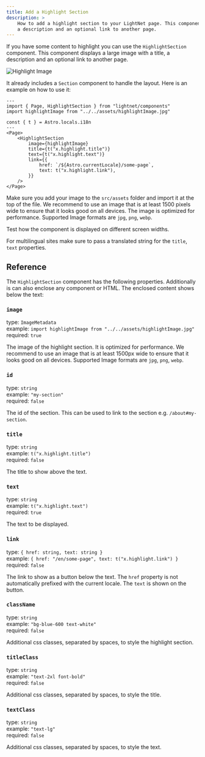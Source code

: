 ```yaml
---
title: Add a Highlight Section
description: >
    How to add a highlight section to your LightNet page. This component displays a large image with a title, 
    a description and an optional link to another page.
---
```



If you have some content to highlight you can use the `HighlightSection` component. This component displays a large 
image with a title, a description and an optional link to another page. 

![Highlight Image](./images/highlight.webp)

It already includes a `Section` component to handle the layout. Here is an example on how to use it:

```astro
---
import { Page, HighlightSection } from "lightnet/components"
import highlightImage from "../../assets/highlightImage.jpg"

const { t } = Astro.locals.i18n
---
<Page>
    <HighlightSection
        image={highlightImage}
        title={t("x.highlight.title")}
        text={t("x.highlight.text")}
        link={{
            href: `/${Astro.currentLocale}/some-page`,
            text: t("x.highlight.link"),
        }}
    />
</Page>
```

Make sure you add your image to the `src/assets` folder and import it at the top of the file. 
We recommend to use an image that is at least 1500 pixels wide to ensure that it looks good on all devices. The 
image is optimized for performance. Supported Image formats are `jpg`, `png`, `webp`.

<Aside type="caution">
Test how the component is displayed on different screen widths.
</Aside>

For multilingual sites make sure to pass a translated string for the `title`, `text` properties.

## Reference

The `HighlightSection` component has the following properties. Additionally is can also enclose any component or HTML. The enclosed content shows
below the text:

### `image`

type: `ImageMetadata` \
example: `import highlightImage from "../../assets/highlightImage.jpg"` \
required: `true`

The image of the highlight section. It is optimized for performance.
We recommend to use an image that is at least 1500px wide to ensure that it looks good on all devices. Supported Image formats are `jpg`, `png`, `webp`.

### `id`

type: `string` \
example: `"my-section"` \
required: `false`

The id of the section. This can be used to link to the section e.g. `/about#my-section`.

### `title`

type: `string` \
example: `t("x.highlight.title")` \
required: `false`

The title to show above the text.

### `text`

type: `string` \
example: `t("x.highlight.text")` \
required: `true`

The text to be displayed.

### `link`

type: `{ href: string, text: string }` \
example: `{ href: "/en/some-page", text: t("x.highlight.link") }` \
required: `false`

The link to show as a button below the text.
The `href` property is not automatically prefixed with the current locale.
The `text` is shown on the button.

### `className`

type: `string` \
example: `"bg-blue-600 text-white"` \
required: `false`

Additional css classes, separated by spaces, to style the highlight section.

### `titleClass`

type: `string` \
example: `"text-2xl font-bold"` \
required: `false`

Additional css classes, separated by spaces, to style the title.

### `textClass`

type: `string` \
example: `"text-lg"` \
required: `false`

Additional css classes, separated by spaces, to style the text.